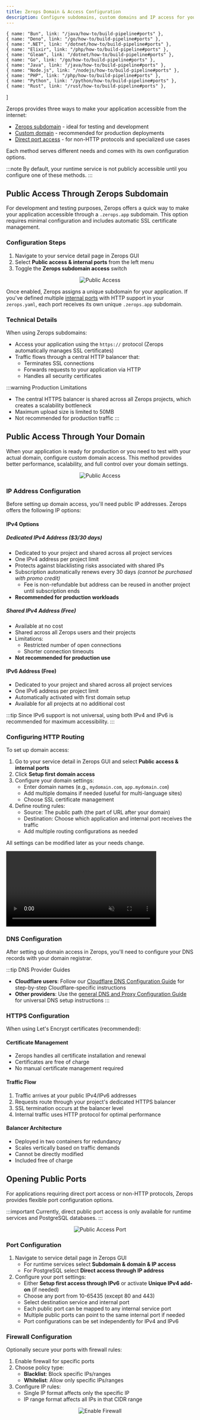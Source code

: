 ```yaml
---
title: Zerops Domain & Access Configuration
description: Configure subdomains, custom domains and IP access for your Zerops applications.
---
```



    { name: "Bun", link: "/java/how-to/build-pipeline#ports" },
    { name: "Deno", link: "/go/how-to/build-pipeline#ports" },
    { name: ".NET", link: "/dotnet/how-to/build-pipeline#ports" },
    { name: "Elixir", link: "/php/how-to/build-pipeline#ports" },
    { name: "Gleam", link: "/dotnet/how-to/build-pipeline#ports" },
    { name: "Go", link: "/go/how-to/build-pipeline#ports" },
    { name: "Java", link: "/java/how-to/build-pipeline#ports" },
    { name: "Node.js", link: "/nodejs/how-to/build-pipeline#ports" },
    { name: "PHP", link: "/php/how-to/build-pipeline#ports" },
    { name: "Python", link: "/python/how-to/build-pipeline#ports" },
    { name: "Rust", link: "/rust/how-to/build-pipeline#ports" },
]

Zerops provides three ways to make your application accessible from the internet:
- [Zerops subdomain](#public-access-through-zerops-subdomain) - ideal for testing and development
- [Custom domain](#public-access-through-your-domain) - recommended for production deployments
- [Direct port access](#opening-public-ports) - for non-HTTP protocols and specialized use cases

Each method serves different needs and comes with its own configuration options.

:::note
By default, your runtime service is not publicly accessible until you configure one of these methods.
:::

## Public Access Through Zerops Subdomain

For development and testing purposes, Zerops offers a quick way to make your application accessible through a `.zerops.app` subdomain. This option requires minimal configuration and includes automatic SSL certificate management.

### Configuration Steps

1. Navigate to your service detail page in Zerops GUI
2. Select **Public access & internal ports** from the left menu
3. Toggle the **Zerops subdomain access** switch

<p align="center">
  <Image
    lightImage="/img/gui/public-access.webp"
    darkImage="/img/gui/public-access.webp"
    alt="Public Access"
    style={{ width: '90%', height: 'auto' }}
  />
</p>

Once enabled, Zerops assigns a unique subdomain for your application. If you've defined multiple [internal ports](/zerops-yaml/specification#ports-) with HTTP support in your `zerops.yaml`, each port receives its own unique `.zerops.app` subdomain.

<GroupCards heading="Configure internal ports for your Runtime" items={languages} />

### Technical Details

When using Zerops subdomains:
- Access your application using the `https://` protocol (Zerops automatically manages SSL certificates)
- Traffic flows through a central HTTP balancer that:
  - Terminates SSL connections
  - Forwards requests to your application via HTTP
  - Handles all security certificates

:::warning Production Limitations
- The central HTTPS balancer is shared across all Zerops projects, which creates a scalability bottleneck
- Maximum upload size is limited to 50MB
- Not recommended for production traffic
:::

## Public Access Through Your Domain

When your application is ready for production or you need to test with your actual domain, configure custom domain access. This method provides better performance, scalability, and full control over your domain settings.

<p align="center">
  <Image
    lightImage="/img/gui/public-access-domain.webp"
    darkImage="/img/gui/public-access-domain.webp"
    alt="Public Access"
    style={{ width: '65%', height: 'auto' }}
  />
</p>

### IP Address Configuration

Before setting up domain access, you'll need public IP addresses. Zerops offers the following IP options:

#### IPv4 Options

##### Dedicated IPv4 Address ($3/30 days)
- Dedicated to your project and shared across all project services
- One IPv4 address per project limit
- Protects against blacklisting risks associated with shared IPs
- Subscription automatically renews every 30 days *(cannot be purchased with promo credit)*
    - Fee is non-refundable but address can be reused in another project until subscription ends
- **Recommended for production workloads**

##### Shared IPv4 Address (Free)
- Available at no cost
- Shared across all Zerops users and their projects
- Limitations:
  - Restricted number of open connections
  - Shorter connection timeouts
- **Not recommended for production use**

#### IPv6 Address (Free)
- Dedicated to your project and shared across all project services
- One IPv6 address per project limit
- Automatically activated with first domain setup
- Available for all projects at no additional cost

:::tip
Since IPv6 support is not universal, using both IPv4 and IPv6 is recommended for maximum accessibility.
:::

### Configuring HTTP Routing

To set up domain access:

1. Go to your service detail in Zerops GUI and select **Public access & internal ports**
2. Click **Setup first domain access**
3. Configure your domain settings:
   - Enter domain names (e.g., `mydomain.com`, `app.mydomain.com`)
   - Add multiple domains if needed (useful for multi-language sites)
   - Choose SSL certificate management
4. Define routing rules:
   - Source: The public path (the part of URL after your domain)
   - Destination: Choose which application and internal port receives the traffic
   - Add multiple routing configurations as needed

All settings can be modified later as your needs change.

<Video
  width="80%"
  autoplay="true"
  loop="loop"
  muted="muted"
  preload="none"
  src="/vids/routes.webm"
  plays-inline="true"
/>

### DNS Configuration

After setting up domain access in Zerops, you'll need to configure your DNS records with your domain registrar.

:::tip DNS Provider Guides
- **Cloudflare users**: Follow our [Cloudflare DNS Configuration Guide](/features/cloudflare) for step-by-step Cloudflare-specific instructions
- **Other providers**: Use the [general DNS and Proxy Configuration Guide](/features/dns) for universal DNS setup instructions
:::

### HTTPS Configuration

When using Let's Encrypt certificates (recommended):

#### Certificate Management
- Zerops handles all certificate installation and renewal
- Certificates are free of charge
- No manual certificate management required

#### Traffic Flow
1. Traffic arrives at your public IPv4/IPv6 addresses
2. Requests route through your project's dedicated HTTPS balancer
3. SSL termination occurs at the balancer level
4. Internal traffic uses HTTP protocol for optimal performance

#### Balancer Architecture
- Deployed in two containers for redundancy
- Scales vertically based on traffic demands
- Cannot be directly modified
- Included free of charge

## Opening Public Ports

For applications requiring direct port access or non-HTTP protocols, Zerops provides flexible port configuration options.

:::important
Currently, direct public port access is only available for runtime services and PostgreSQL databases.
:::

<p align="center">
  <Image
    src="/img/gui/ipv6-public-port.webp"
    alt="Public Access Port"
    style={{ width: '90%', height: 'auto' }}
  />
</p>

### Port Configuration

1. Navigate to service detail page in Zerops GUI
   - For runtime services select **Subdomain & domain & IP access**
   - For PostgreSQL select **Direct access through IP address**
2. Configure your port settings:
   - Either **Setup first access through IPv6** or activate **Unique IPv4 add-on** (if needed)
   - Choose any port from 10-65435 (except 80 and 443)
   - Select destination service and internal port
   - Each public port can be mapped to any internal service port
   - Multiple public ports can point to the same internal port if needed
   - Port configurations can be set independently for IPv4 and IPv6

### Firewall Configuration

Optionally secure your ports with firewall rules:

1. Enable firewall for specific ports
2. Choose policy type:
   - **Blacklist**: Block specific IPs/ranges
   - **Whitelist**: Allow only specific IPs/ranges
3. Configure IP rules:
   - Single IP format affects only the specific IP
   - IP range format affects all IPs in that CIDR range

<p align="center">
 <Image
   src="/img/gui/enable-firewall.webp"
   alt="Enable Firewall"
   style={{ width: '90%', height: 'auto' }}
 />
</p>